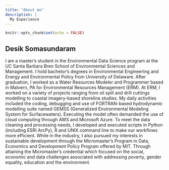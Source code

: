 ```yaml
---
title: "About me"
description: |
  My Experience
---
```


```r
knitr::opts_chunk$set(echo = FALSE)
```

## Desik Somasundaram

I am a master’s student in the Environmental Data Science program at the UC Santa Barbara Bren School of Environmental Sciences and Management. I hold bachelor’s degrees in Environmental Engineering and Energy and Environmental Policy from University of Delaware. After graduation, I worked as a Water Resources Modeler and Programmer based in Malvern, PA for Environmental Resources Management (ERM). At ERM, I worked on a variety of projects ranging from oil spill and drill cuttings modelling to coastal imagery-based shoreline studies. My daily activities included the coding, debugging and use of FORTRAN-based hydrodynamic modelling suite named GEMSS (Generalized Environmental Modeling System for Surfacewaters). Executing the model often demanded the use of cloud computing through AWS and Microsoft Azure. To meet the data cleaning and processing needs, I developed and executed scripts in Python (including ESRI ArcPy), R and UNIX command line to make our workflows more efficient. While in the industry, I also pursued my interests in sustainable development through the Micromaster’s Program in Data, Economics and Development Policy Program offered by MIT. Through attaining the Micromaster’s credential which focused on the social, economic and data challenges associated with addressing poverty, gender equality, education and the environment. 
